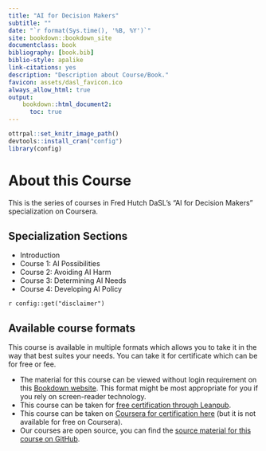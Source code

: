 ```yaml
---
title: "AI for Decision Makers"
subtitle: ""
date: "`r format(Sys.time(), '%B, %Y')`"
site: bookdown::bookdown_site
documentclass: book
bibliography: [book.bib]
biblio-style: apalike
link-citations: yes
description: "Description about Course/Book."
favicon: assets/dasl_favicon.ico
always_allow_html: true
output:
    bookdown::html_document2:
      toc: true
---
```


```r
ottrpal::set_knitr_image_path()
devtools::install_cran("config")
library(config)
```

# About this Course {-}

This is the series of courses in Fred Hutch DaSL's "AI for Decision Makers" specialization on Coursera.

## Specialization Sections 

* Introduction
* Course 1: AI Possibilities
* Course 2: Avoiding AI Harm
* Course 3: Determining AI Needs
* Course 4: Developing AI Policy

<div class = disclaimer>
`r config::get("disclaimer")`
</div>

## Available course formats

This course is available in multiple formats which allows you to take it in the way that best suites your needs. You can take it for certificate which can be for free or fee.

- The material for this course can be viewed without login requirement on this [Bookdown website](LINK HERE). This format might be most appropriate for you if you rely on screen-reader technology.
- This course can be taken for [free certification through Leanpub](LINK HERE).
- This course can be taken on [Coursera for certification here](LINK HERE) (but it is not available for free on Coursera).
- Our courses are open source, you can find the [source material for this course on GitHub](LINK HERE).

